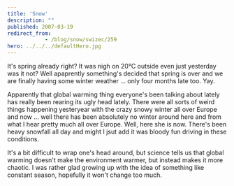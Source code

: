 ```yaml
---
title: 'Snow'
description: ""
published: 2007-03-19
redirect_from: 
            - /blog/snow/swizec/259
hero: ../../../defaultHero.jpg
---
```

It&#x27;s spring already right? It was nigh on 20°C outside even just yesterday was it not? Well apaprently something&#x27;s decided that spring is over and we are finally having some winter weather ... only four months late too. Yay.

Apparently that global warming thing everyone&#x27;s been talking about lately has really been rearing its ugly head lately. There were all sorts of weird things happening yesteryear with the crazy snowy winter all over Europe and now ... well there has been absolutely no winter around here and from what I hear pretty much all over Europe. Well, here she is now. There&#x27;s been heavy snowfall all day and might I jsut add it was bloody fun driving in these conditions.

It&#x27;s a bit difficult to wrap one&#x27;s head around, but science tells us that global warming doesn&#x27;t make the environment warmer, but instead makes it more chaotic. I was rather glad growing up with the idea of something like constant season, hopefully it won&#x27;t change too much.
